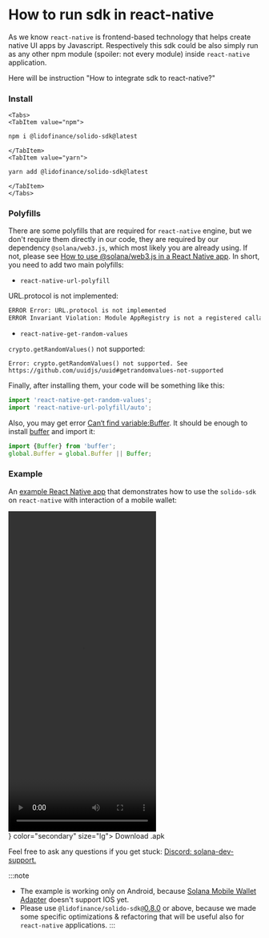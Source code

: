 # How to run sdk in react-native


As we know `react-native` is frontend-based technology that helps create
native UI apps by Javascript. Respectively this sdk could be also simply run as any
other npm module (spoiler: not every module) inside `react-native` application.

Here will be instruction "How to integrate sdk to react-native?"

### Install

```mdx-code-block
<Tabs>
<TabItem value="npm">
```

```bash
npm i @lidofinance/solido-sdk@latest
```

```mdx-code-block
</TabItem>
<TabItem value="yarn">
```

```bash
yarn add @lidofinance/solido-sdk@latest
```

```mdx-code-block
</TabItem>
</Tabs>
```

### Polyfills

There are some polyfills that are required for `react-native` engine, but we don't require them
directly in our code, they are required by our dependency `@solana/web3.js`, which most likely
you are already using. If not, please see [How to use @solana/web3.js in a React Native app](https://solanacookbook.com/integrations/react-native.html).
In short, you need to add two main polyfills:

- `react-native-url-polyfill`

URL.protocol is not implemented:
```bash
ERROR Error: URL.protocol is not implemented
ERROR Invariant Violation: Module AppRegistry is not a registered callable module
```

- `react-native-get-random-values`

`crypto.getRandomValues()` not supported:
```
Error: crypto.getRandomValues() not supported. See https://github.com/uuidjs/uuid#getrandomvalues-not-supported
```

Finally, after installing them, your code will be something like this:
```js
import 'react-native-get-random-values';
import 'react-native-url-polyfill/auto';
```


Also, you may get error [Can‘t find variable:Buffer](https://github.com/facebook/react-native/issues/14796).
It should be enough to install [buffer](https://www.npmjs.com/package/buffer) and import it:

```js
import {Buffer} from 'buffer';
global.Buffer = global.Buffer || Buffer;
```

### Example

An [example React Native app](https://github.com/lidofinance/solido-sdk/tree/react-native/examples/react-native) that
demonstrates how to use the `solido-sdk` on `react-native` with interaction of a mobile wallet:

<video width="295" height="640" controls>
    <source src={require('../assets/example-demo.mp4').default} type="video/mp4" />
</video>

<ThemeProvider theme={themeLight}>
    <div style={{marginTop: 20, marginBottom: 20, width: 295}}>
        <ButtonIcon fullwidth icon={<DownloadIcon />} color="secondary" size="lg">
            Download .apk
        </ButtonIcon>
    </div>
</ThemeProvider>

Feel free to ask any questions if you get stuck: [Discord: solana-dev-support.](https://discord.com/channels/761182643269795850/1008674036508790784)

:::note
- The example is working only on Android, because [Solana Mobile Wallet Adapter](https://github.com/solana-mobile/mobile-wallet-adapter) doesn't support IOS yet.
- Please use `@lidofinance/solido-sdk@`[0.8.0](https://github.com/lidofinance/solido-sdk/releases/tag/core%400.8.0) or above, because we made some specific optimizations & refactoring
that will be useful also for `react-native` applications.
:::
